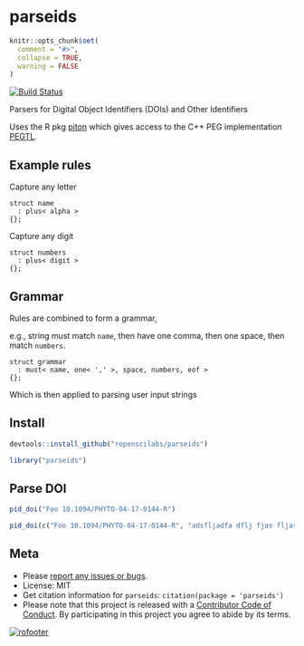 parseids
========

```r
knitr::opts_chunk$set(
  comment = "#>",
  collapse = TRUE,
  warning = FALSE
)
```

[![Build Status](https://travis-ci.org/ropenscilabs/parseids.svg?branch=master)](https://travis-ci.org/ropenscilabs/parseids)


Parsers for Digital Object Identifiers (DOIs) and Other Identifiers

Uses the R pkg [piton](https://github.com/Ironholds/piton) which gives access to the C++ PEG implementation [PEGTL](https://github.com/taocpp/PEGTL).

## Example rules

Capture any letter

```
struct name
  : plus< alpha >
{};
```

Capture any digit

```
struct numbers
  : plus< digit >
{};
```

## Grammar

Rules are combined to form a grammar, 

e.g., string must match `name`, then have one comma, then one space, 
then match `numbers`.

```
struct grammar
  : must< name, one< ',' >, space, numbers, eof >
{};
```

Which is then applied to parsing user input strings

## Install

```r
devtools::install_github("ropenscilabs/parseids")
```

```r
library("parseids")
```


## Parse DOI

```r
pid_doi("Foo 10.1094/PHYTO-04-17-0144-R")
```

```r
pid_doi(c("Foo 10.1094/PHYTO-04-17-0144-R", "adsfljadfa dflj fjas fljasf 10.1094/PHYTO-04-17-0144-R"))
```


## Meta

* Please [report any issues or bugs](https://github.com/ropenscilabs/parseids/issues).
* License: MIT
* Get citation information for `parseids`: `citation(package = 'parseids')`
* Please note that this project is released with a [Contributor Code of Conduct](CONDUCT.md). By participating in this project you agree to abide by its terms.

[![rofooter](https://ropensci.org/public_images/github_footer.png)](https://ropensci.org)

